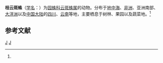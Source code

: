 {{Speciesbox
| taxon = Cyrtophora citricola
| image = Cyrtophora.citricola.7627.jpg
| binomial_authority = (Forskal, 1775)<ref name='id13645'>{{cite web| url =http://www.bioinfo.cn/db05/BjdwSpecies.php?action=view&id=13645| title =桔云斑蛛| work =《中国动物物种编目数据库》| publisher =中国科学院微生物研究所| author =中国科学院动物研究所| accessdate =2009-04-28| deadurl =yes| archiveurl =https://web.archive.org/web/20160305044610/http://www.bioinfo.cn/db05/BjdwSpecies.php?action=view&id=13645| archivedate =2016-03-05}}</ref>
}}

'''桔云斑蛛'''（[[学名|学名]]：{{lang|la|''Cyrtophora citricola''}}）为[[园蛛科|园蛛科]][[云斑蛛属|云斑蛛属]]的动物。分布于[[地中海|地中海]]、[[非洲|非洲]]、亚洲南部、[[大洋洲|大洋洲]]以及[[中国大陆|中国大陆]]的[[四川|四川]]、[[云南|云南]]等地，主要栖息于树林、果园以及蔬菜地。<ref name='id13645'/>

== 参考文献 ==
{{reflist}}

{{taxonbar}}
[[Category:_1775年描述的动物|J]]
[[Category:云斑蛛属|J]]